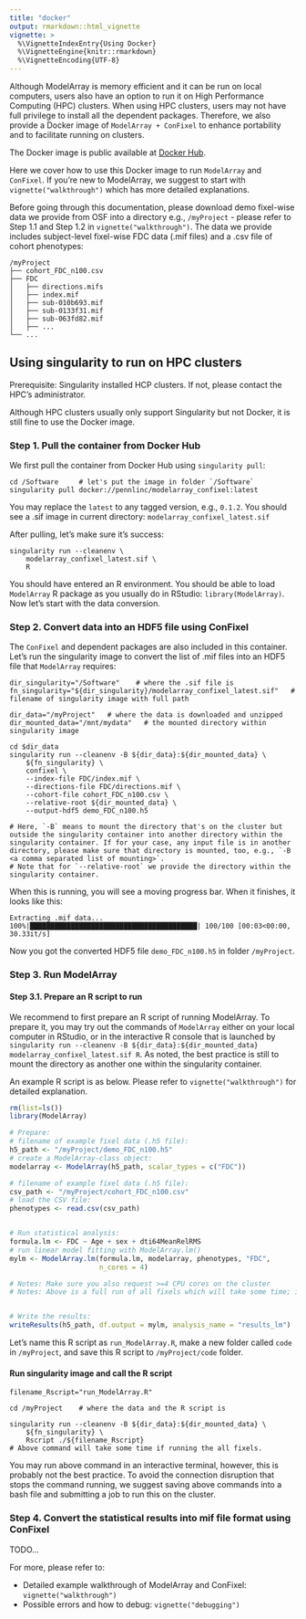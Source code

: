 ```yaml
---
title: "docker"
output: rmarkdown::html_vignette
vignette: >
  %\VignetteIndexEntry{Using Docker}
  %\VignetteEngine{knitr::rmarkdown}
  %\VignetteEncoding{UTF-8}
---
```


Although ModelArray is memory efficient and it can be run on local computers, users also have an option to run it on High Performance Computing (HPC) clusters. When using HPC clusters, users may not have full privilege to install all the dependent packages. Therefore, we also provide a Docker image of `ModelArray + ConFixel` to enhance portability and to facilitate running on clusters.

The Docker image is public available at [Docker Hub](https://hub.docker.com/r/pennlinc/modelarray_confixel).

Here we cover how to use this Docker image to run `ModelArray` and `ConFixel`. If you're new to ModelArray, we suggest to start with `vignette("walkthrough")` which has more detailed explanations.

Before going through this documentation, please download demo fixel-wise data we provide from OSF into a directory e.g., `/myProject` - please refer to Step 1.1 and Step 1.2 in `vignette("walkthrough")`. The data we provide includes subject-level fixel-wise FDC data (.mif files) and a .csv file of cohort phenotypes:

``` .console
/myProject
├── cohort_FDC_n100.csv
├── FDC
│   ├── directions.mifs
│   ├── index.mif
│   ├── sub-010b693.mif
│   ├── sub-0133f31.mif
│   ├── sub-063fd82.mif
│   ├── ...
└── ...

```

## Using singularity to run on HPC clusters
Prerequisite: Singularity installed HCP clusters. If not, please contact the HPC's administrator.

Although HPC clusters usually only support Singularity but not Docker, it is still fine to use the Docker image.

### Step 1. Pull the container from Docker Hub
We first pull the container from Docker Hub using `singularity pull`:

```.console
cd /Software     # let's put the image in folder `/Software`
singularity pull docker://pennlinc/modelarray_confixel:latest
```
You may replace the `latest` to any tagged version, e.g., `0.1.2`. You should see a .sif image in current directory: `modelarray_confixel_latest.sif`

After pulling, let's make sure it's success:
```.console
singularity run --cleanenv \
    modelarray_confixel_latest.sif \
    R
```

You should have entered an R environment. You should be able to load `ModelArray` R package as you usually do in RStudio: `library(ModelArray)`. Now let's start with the data conversion.

### Step 2. Convert data into an HDF5 file using ConFixel
The `ConFixel` and dependent packages are also included in this container. Let's run the singularity image to convert the list of .mif files into an HDF5 file that `ModelArray` requires:
<!---
Note: tested and found that `dir_data` begins with `~` (e.g.,  `dir_data="~/myProject"`) did not work....`cd $dir_data` throws error.
--->

```.console
dir_singularity="/Software"    # where the .sif file is
fn_singularity="${dir_singularity}/modelarray_confixel_latest.sif"   # filename of singularity image with full path

dir_data="/myProject"   # where the data is downloaded and unzipped
dir_mounted_data="/mnt/mydata"   # the mounted directory within singularity image

cd $dir_data
singularity run --cleanenv -B ${dir_data}:${dir_mounted_data} \
    ${fn_singularity} \
    confixel \
    --index-file FDC/index.mif \
    --directions-file FDC/directions.mif \
    --cohort-file cohort_FDC_n100.csv \
    --relative-root ${dir_mounted_data} \
    --output-hdf5 demo_FDC_n100.h5

# Here, `-B` means to mount the directory that's on the cluster but outside the singularity container into another directory within the singularity container. If for your case, any input file is in another directory, please make sure that directory is mounted, too, e.g., `-B <a comma separated list of mounting>`.
# Note that for `--relative-root` we provide the directory within the singularity container.
```

When this is running, you will see a moving progress bar. When it finishes, it looks like this:

```console
Extracting .mif data...
100%|█████████████████████████████████████████| 100/100 [00:03<00:00, 30.33it/s]
```

Now you got the converted HDF5 file `demo_FDC_n100.h5` in folder `/myProject`.

### Step 3. Run ModelArray
#### Step 3.1. Prepare an R script to run
We recommend to first prepare an R script of running ModelArray. To prepare it, you may try out the commands of `ModelArray` either on your local computer in RStudio, or in the interactive R console that is launched by `singularity run --cleanenv -B ${dir_data}:${dir_mounted_data} modelarray_confixel_latest.sif R`. As noted, the best practice is still to mount the directory as another one within the singularity container.

<!---
Note: seems like even without mounting but as long as running R, i.e., `singularity run --cleanenv modelarray_confixel_latest.sif R` can still see the folder outside the singularity, e.g., `/cbica/projects/xxx/xxx`. It might be only available when running R
--->

An example R script is as below. Please refer to `vignette("walkthrough")` for detailed explanation.

```r
rm(list=ls())
library(ModelArray)

# Prepare:
# filename of example fixel data (.h5 file):
h5_path <- "/myProject/demo_FDC_n100.h5"
# create a ModelArray-class object:
modelarray <- ModelArray(h5_path, scalar_types = c("FDC")) 

# filename of example fixel data (.h5 file):
csv_path <- "/myProject/cohort_FDC_n100.csv"
# load the CSV file:
phenotypes <- read.csv(csv_path)


# Run statistical analysis:
formula.lm <- FDC ~ Age + sex + dti64MeanRelRMS
# run linear model fitting with ModelArray.lm()
mylm <- ModelArray.lm(formula.lm, modelarray, phenotypes, "FDC",
                      n_cores = 4)   

# Notes: Make sure you also request >=4 CPU cores on the cluster
# Notes: Above is a full run of all fixels which will take some time; if you want to quickly test out first, add `element.subset = 1:100` in `ModelArray.lm()`


# Write the results:
writeResults(h5_path, df.output = mylm, analysis_name = "results_lm")
```

Let's name this R script as `run_ModelArray.R`, make a new folder called `code` in `/myProject`, and save this R script to `/myProject/code` folder.

#### Run singularity image and call the R script
```.console
filename_Rscript="run_ModelArray.R"

cd /myProject    # where the data and the R script is

singularity run --cleanenv -B ${dir_data}:${dir_mounted_data} \
    ${fn_singularity} \
    Rscript ./${filename_Rscript}
# Above command will take some time if running the all fixels.
```

You may run above command in an interactive terminal, however, this is probably not the best practice. To avoid the connection disruption that stops the command running, we suggest saving above commands into a bash file and submitting a job to run this on the cluster. 


### Step 4. Convert the statistical results into mif file format using ConFixel

TODO...

<!---
## Using Docker to run locally
TODO: test on regular Mac computer; Mac M1; linux; windows computer

--->

For more, please refer to:

* Detailed example walkthrough of ModelArray and ConFixel: `vignette("walkthrough")`
* Possible errors and how to debug: `vignette("debugging")`

